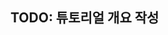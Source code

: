 ::: {.content-visible when-profile="korean"}
## TODO: 튜토리얼 개요 작성

:::

::: {.content-visible when-profile="english"}

:::